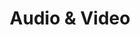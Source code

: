 ---
sidebar_label: Audio & Video
title: Audio & Video
hide_title: true
displayed_sidebar: helpcenterSidebar
sidebar_position: 5
---